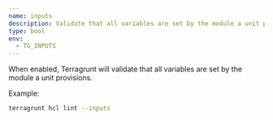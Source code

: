 ```yaml
---
name: inputs
description: Validate that all variables are set by the module a unit provisions.
type: bool
env:
  - TG_INPUTS
---
```


When enabled, Terragrunt will validate that all variables are set by the module a unit provisions.

Example:

```bash
terragrunt hcl lint --inputs
```
